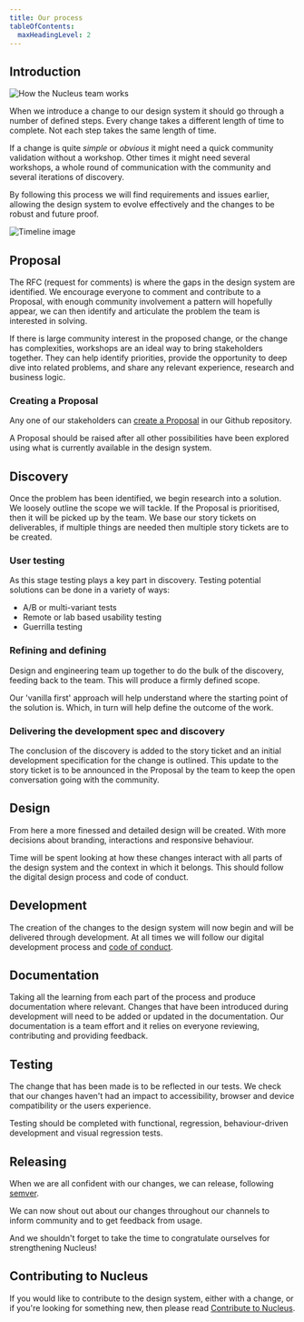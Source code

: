 ```yaml
---
title: Our process
tableOfContents:
  maxHeadingLevel: 2
---
```


## Introduction

![How the Nucleus team works](../../../assets/guidelines/process/process-image.webp)

When we introduce a change to our design system it should go through a number of defined steps. Every change takes a different length of time to complete. Not each step takes the same length of time.

If a change is quite *simple* or *obvious* it might need a quick community validation without a workshop. Other times it might need several workshops, a whole round of communication with the community and several iterations of discovery.

By following this process we will find requirements and issues earlier, allowing the design system to evolve effectively and the changes to be robust and future proof.

![Timeline image](../../../assets/guidelines/process/process-timeline.webp)

## Proposal

The RFC (request for comments) is where the gaps in the design system are identified. We encourage everyone to comment and contribute to a Proposal, with enough community involvement a pattern will hopefully appear, we can then identify and articulate the problem the team is interested in solving.

If there is large community interest in the proposed change, or the change has complexities, workshops are an ideal way to bring stakeholders together. They can help identify priorities, provide the opportunity to deep dive into related problems, and share any relevant experience, research and business logic.

### Creating a Proposal

Any one of our stakeholders can [create a Proposal](https://github.com/ConnectedHomes/nucleus/issues/new?assignees=&labels=RFC%2C+draft&template=b--proposal.md&title=%5BRFC%5D+Title+of+the+request) in our Github repository.

A Proposal should be raised after all other possibilities have been explored using what is currently available in the design system.

## Discovery

Once the problem has been identified, we begin research into a solution. We loosely outline the scope we will tackle. If the Proposal is prioritised, then it will be picked up by the team. We base our story tickets on deliverables, if multiple things are needed then multiple story tickets are to be created.

### User testing

As this stage testing plays a key part in discovery. Testing potential solutions can be done in a variety of ways:

- A/B or multi-variant tests
- Remote or lab based usability testing
- Guerrilla testing

### Refining and defining

Design and engineering team up together to do the bulk of the discovery, feeding back to the team. This will produce a firmly defined scope.

Our 'vanilla first' approach will help understand where the starting point of the solution is. Which, in turn will help define the outcome of the work.

### Delivering the development spec and discovery

The conclusion of the discovery is added to the story ticket and an initial development specification for the change is outlined. This update to the story ticket is to be announced in the Proposal by the team to keep the open conversation going with the community.

## Design

From here a more finessed and detailed design will be created. With more decisions about branding, interactions and responsive behaviour.

Time will be spent looking at how these changes interact with all parts of the design system and the context in which it belongs. This should follow the digital design process and code of conduct.

## Development

The creation of the changes to the design system will now begin and will be delivered through development. At all times we will follow our digital development process and [code of conduct](https://github.com/ConnectedHomes/ember-commons/blob/master/CODE_OF_CONDUCT.md).

## Documentation

Taking all the learning from each part of the process and produce documentation where relevant. Changes that have been introduced during development will need to be added or updated in the documentation. Our documentation is a team effort and it relies on everyone reviewing, contributing and providing feedback.

## Testing

The change that has been made is to be reflected in our tests. We check that our changes haven't had an impact to accessibility, browser and device compatibility or the users experience.

Testing should be completed with functional, regression, behaviour-driven development and visual regression tests.

## Releasing

When we are all confident with our changes, we can release, following [semver](https://semver.org/).

We can now shout out about our changes throughout our channels to inform community and to get feedback from usage.

And we shouldn't forget to take the time to congratulate ourselves for strengthening Nucleus!

## Contributing to Nucleus

If you would like to contribute to the design system, either with a change, or if you're looking for something new, then please read [Contribute to Nucleus](../guidelines/contribute).